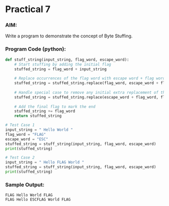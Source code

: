 # Practical 7

### AIM:
Write a program to demonstrate the concept of Byte Stuffing.

### Program Code (python):
```python copy
def stuff_string(input_string, flag_word, escape_word):
    # Start stuffing by adding the initial flag
    stuffed_string = flag_word + input_string
    
    # Replace occurrences of the flag word with escape word + flag word
    stuffed_string = stuffed_string.replace(flag_word, escape_word + flag_word)
    
    # Handle special case to remove any initial extra replacement of the flag word
    stuffed_string = stuffed_string.replace(escape_word + flag_word, flag_word, 1)
    
    # Add the final flag to mark the end
    stuffed_string += flag_word
    return stuffed_string

# Test Case 1
input_string = " Hello World "
flag_word = "FLAG"
escape_word = "ESC"
stuffed_string = stuff_string(input_string, flag_word, escape_word)
print(stuffed_string)

# Test Case 2
input_string = " Hello FLAG World "
stuffed_string = stuff_string(input_string, flag_word, escape_word)
print(stuffed_string)
```

### Sample Output:
```
FLAG Hello World FLAG
FLAG Hello ESCFLAG World FLAG
```